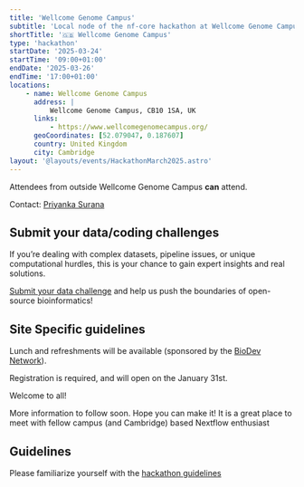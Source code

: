 ```yaml
---
title: 'Wellcome Genome Campus'
subtitle: 'Local node of the nf-core hackathon at Wellcome Genome Campus, Hinxton, UK'
shortTitle: '🇬🇧 Wellcome Genome Campus'
type: 'hackathon'
startDate: '2025-03-24'
startTime: '09:00+01:00'
endDate: '2025-03-26'
endTime: '17:00+01:00'
locations:
    - name: Wellcome Genome Campus
      address: |
          Wellcome Genome Campus, CB10 1SA, UK
      links:
          - https://www.wellcomegenomecampus.org/
      geoCoordinates: [52.079047, 0.187607]
      country: United Kingdom
      city: Cambridge
layout: '@layouts/events/HackathonMarch2025.astro'
---
```


Attendees from outside Wellcome Genome Campus **can** attend.

Contact: [Priyanka Surana](mailto:biodev@sanger.ac.uk)

## Submit your data/coding challenges

If you’re dealing with complex datasets, pipeline issues, or unique computational hurdles, this is your chance to gain expert insights and real solutions.

[Submit your data challenge](https://forms.gle/CaMd4kGZ5EdNFGg29) and help us push the boundaries of open-source bioinformatics!

## Site Specific guidelines

Lunch and refreshments will be available (sponsored by the [BioDev Network](https://www.linkedin.com/company/biodev-network/)).

Registration is required, and will open on the January 31st.

Welcome to all!

More information to follow soon. Hope you can make it!
It is a great place to meet with fellow campus (and Cambridge) based Nextflow enthusiast

## Guidelines

Please familiarize yourself with the [hackathon guidelines](https://nf-co.re/events/2025/hackathon-march-2025#in-person-local-sites)
